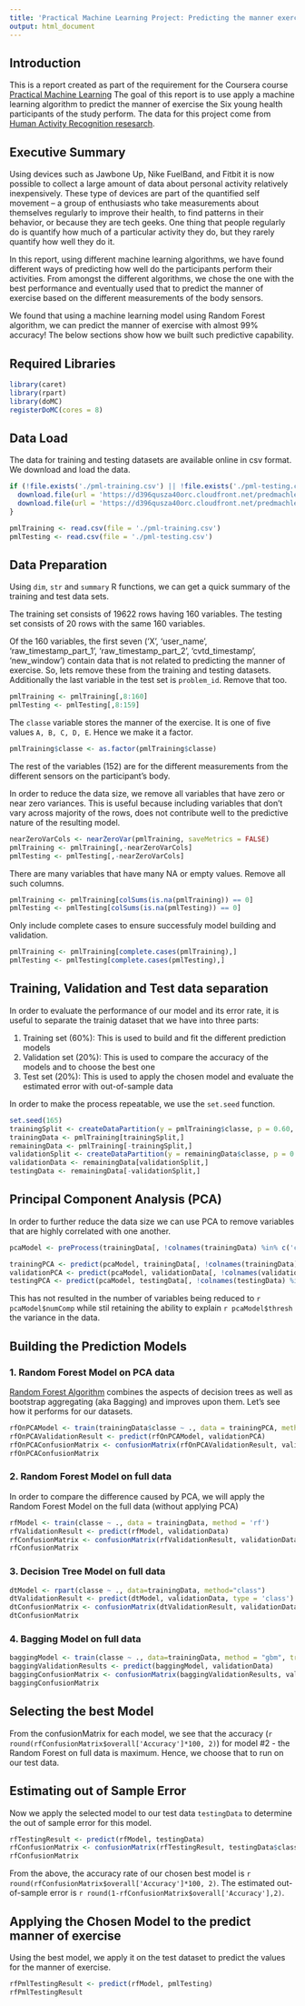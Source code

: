 ```yaml
---
title: 'Practical Machine Learning Project: Predicting the manner exercise'
output: html_document
---
```


## Introduction
This is a report created as part of the requirement for the Coursera course [Practical Machine Learning](https://www.coursera.org/course/predmachlearn) The goal of this report is to use apply a machine learning algorithm to predict the manner of exercise the Six young health participants of the study perform. The data for this project come from [Human Activity Recognition resesarch](http://groupware.les.inf.puc-rio.br/har).

## Executive Summary
Using devices such as Jawbone Up, Nike FuelBand, and Fitbit it is now possible to collect a large amount of data about personal activity relatively inexpensively. These type of devices are part of the quantified self movement – a group of enthusiasts who take measurements about themselves regularly to improve their health, to find patterns in their behavior, or because they are tech geeks. One thing that people regularly do is quantify how much of a particular activity they do, but they rarely quantify how well they do it. 

In this report, using different machine learning algorithms, we have found different ways of predicting how well do the participants perform their activities. From amongst the different algorithms, we chose the one with the best performance and eventually used that to predict the manner of exercise based on the different measurements of the body sensors.

We found that using a machine learning model using Random Forest algorithm, we can predict the manner of exercise with almost 99% accuracy! The below sections show how we built such predictive capability.

## Required Libraries
```r
library(caret)
library(rpart)
library(doMC)
registerDoMC(cores = 8)
```

## Data Load
The data for training and testing datasets are available online in csv format. We download and load the data.
```r
if (!file.exists('./pml-training.csv') || !file.exists('./pml-testing.csv')) {
  download.file(url = 'https://d396qusza40orc.cloudfront.net/predmachlearn/pml-training.csv', destfile = 'pml-training.csv', method = 'curl')
  download.file(url = 'https://d396qusza40orc.cloudfront.net/predmachlearn/pml-testing.csv', destfile = 'pml-testing.csv', method = 'curl')
}

pmlTraining <- read.csv(file = './pml-training.csv')
pmlTesting <- read.csv(file = './pml-testing.csv')
```

## Data Preparation
Using `dim`, `str` and `summary` R functions, we can get a quick summary of the training and test data sets. 

The training set consists of 19622 rows having 160 variables. The testing set consists of 20 rows with the same 160 variables. 

Of the 160 variables, the first seven ('X',  'user_name', 'raw_timestamp_part_1', 'raw_timestamp_part_2', 'cvtd_timestamp', 'new_window') contain data that is not related to predicting the manner of exercise. So, lets remove these from the training and testing datasets. Additionally the last variable in the test set is `problem_id`. Remove that too.

```r
pmlTraining <- pmlTraining[,8:160]
pmlTesting <- pmlTesting[,8:159]
```

The `classe` variable stores the manner of the exercise. It is one of five values `A, B, C, D, E`. Hence we make it a factor.
```r
pmlTraining$classe <- as.factor(pmlTraining$classe)
```

The rest of the variables (152) are for the different measurements from the different sensors on the participant's body.

In order to reduce the data size, we remove all variables that have zero or near zero variances. This is useful because including variables that don't vary across majority of the rows, does not contribute well to the predictive nature of the resulting model.
```r
nearZeroVarCols <- nearZeroVar(pmlTraining, saveMetrics = FALSE)
pmlTraining <- pmlTraining[,-nearZeroVarCols]
pmlTesting <- pmlTesting[,-nearZeroVarCols]
```

There are many variables that have many NA or empty values. Remove all such columns.
```r
pmlTraining <- pmlTraining[colSums(is.na(pmlTraining)) == 0]
pmlTesting <- pmlTesting[colSums(is.na(pmlTesting)) == 0]
```

Only include complete cases to ensure successfuly model building and validation.
```r
pmlTraining <- pmlTraining[complete.cases(pmlTraining),]
pmlTesting <- pmlTesting[complete.cases(pmlTesting),]
```


## Training, Validation and Test data separation
In order to evaluate the performance of our model and its error rate, it is useful to separate the trainig dataset that we have into three parts:

1. Training set (60%): This is used to build and fit the different prediction models
2. Validation set (20%): This is used to compare the accuracy of the models and to choose the best one
3. Test set (20%): This is used to apply the chosen model and evaluate the estimated error with out-of-sample data

In order to make the process repeatable, we use the `set.seed` function.

```r
set.seed(165)
trainingSplit <- createDataPartition(y = pmlTraining$classe, p = 0.60, list = FALSE)
trainingData <- pmlTraining[trainingSplit,]
remainingData <- pmlTraining[-trainingSplit,]
validationSplit <- createDataPartition(y = remainingData$classe, p = 0.50, list = FALSE)
validationData <- remainingData[validationSplit,]
testingData <- remainingData[-validationSplit,]
```

## Principal Component Analysis (PCA)
In order to further reduce the data size we can use PCA to remove variables that are highly correlated with one another.
```r
pcaModel <- preProcess(trainingData[, !colnames(trainingData) %in% c('classe')], method = 'pca')

trainingPCA <- predict(pcaModel, trainingData[, !colnames(trainingData) %in% c('classe')])
validationPCA <- predict(pcaModel, validationData[, !colnames(validationData) %in% c('classe')])
testingPCA <- predict(pcaModel, testingData[, !colnames(testingData) %in% c('classe')])
```

This has not resulted in the number of variables being reduced to `r pcaModel$numComp` while stil retaining the ability to explain `r pcaModel$thresh` the variance in the data.

## Building the Prediction Models

### 1. Random Forest Model on PCA data
[Random Forest Algorithm](https://en.wikipedia.org/wiki/Random_forest) combines the aspects of decision trees as well as bootstrap aggregating (aka Bagging) and improves upon them. Let's see how it performs for our datasets.
```r
rfOnPCAModel <- train(trainingData$classe ~ ., data = trainingPCA, method = 'rf')
rfOnPCAValidationResult <- predict(rfOnPCAModel, validationPCA)
rfOnPCAConfusionMatrix <- confusionMatrix(rfOnPCAValidationResult, validationData$classe)
rfOnPCAConfusionMatrix
```

### 2. Random Forest Model on full data
In order to compare the difference caused by PCA, we will apply the Random Forest Model on the full data (without applying PCA)
```r
rfModel <- train(classe ~ ., data = trainingData, method = 'rf')
rfValidationResult <- predict(rfModel, validationData)
rfConfusionMatrix <- confusionMatrix(rfValidationResult, validationData$classe)
rfConfusionMatrix
```

### 3. Decision Tree Model on full data
```r
dtModel <- rpart(classe ~ ., data=trainingData, method="class")
dtValidationResult <- predict(dtModel, validationData, type = 'class')
dtConfusionMatrix <- confusionMatrix(dtValidationResult, validationData$classe)
dtConfusionMatrix
```

### 4. Bagging Model on full data
```r
baggingModel <- train(classe ~ ., data=trainingData, method = "gbm", trControl = trainControl(method = "repeatedcv", number = 5, repeats = 1), verbose = FALSE)
baggingValidationResults <- predict(baggingModel, validationData)
baggingConfusionMatrix <- confusionMatrix(baggingValidationResults, validationData$classe)
baggingConfusionMatrix
```

## Selecting the best Model
From the confusionMatrix for each model, we see that the accuracy (`r round(rfConfusionMatrix$overall['Accuracy']*100, 2)`) for model #2 - the Random Forest on full data is maximum. Hence, we choose that to run on our test data. 

## Estimating out of Sample Error
Now we apply the selected model to our test data `testingData` to determine the out of sample error for this model.
```r
rfTestingResult <- predict(rfModel, testingData)
rfConfusionMatrix <- confusionMatrix(rfTestingResult, testingData$classe)
rfConfusionMatrix
```

From the above, the accuracy rate of our chosen best model is `r round(rfConfusionMatrix$overall['Accuracy']*100, 2)`. The estimated out-of-sample error is `r round(1-rfConfusionMatrix$overall['Accuracy'],2)`.

## Applying the Chosen Model to the predict manner of exercise
Using the best model, we apply it on the test dataset to predict the values for the manner of exercise.
```r
rfPmlTestingResult <- predict(rfModel, pmlTesting)
rfPmlTestingResult
```

